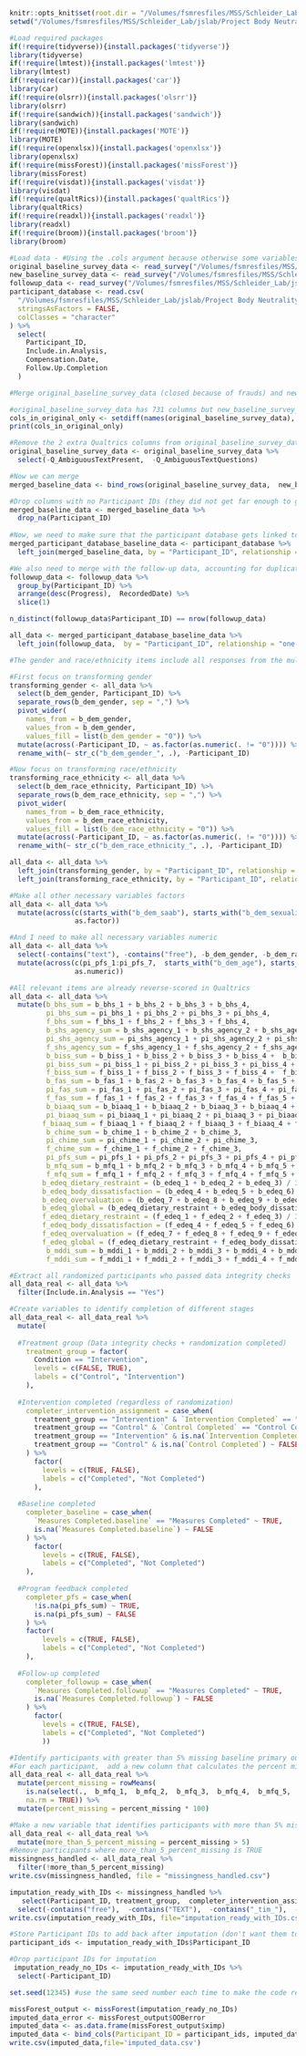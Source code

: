 
```r
knitr::opts_knit$set(root.dir = "/Volumes/fsmresfiles/MSS/Schleider_Lab/jslab/Project Body Neutrality/RCT/Data/Full Sample (Baseline and Follow-Up)")
setwd("/Volumes/fsmresfiles/MSS/Schleider_Lab/jslab/Project Body Neutrality/RCT/Data/Full Sample (Baseline and Follow-Up)")
```

```r
#Load required packages
if(!require(tidyverse)){install.packages('tidyverse')}
library(tidyverse)
if(!require(lmtest)){install.packages('lmtest')}
library(lmtest)
if(!require(car)){install.packages('car')}
library(car)
if(!require(olsrr)){install.packages('olsrr')}
library(olsrr)
if(!require(sandwich)){install.packages('sandwich')}
library(sandwich)
if(!require(MOTE)){install.packages('MOTE')}
library(MOTE)
if(!require(openxlsx)){install.packages('openxlsx')}
library(openxlsx)
if(!require(missForest)){install.packages('missForest')}
library(missForest)
if(!require(visdat)){install.packages('visdat')}
library(visdat)
if(!require(qualtRics)){install.packages('qualtRics')}
library(qualtRics)
if(!require(readxl)){install.packages('readxl')}
library(readxl)
if(!require(broom)){install.packages('broom')}
library(broom)

#Load data - #Using the .cols argument because otherwise some variables that should not be numeric are imported as such (e.g.,  demographics)
original_baseline_survey_data <- read_survey("/Volumes/fsmresfiles/MSS/Schleider_Lab/jslab/Project Body Neutrality/RCT/Data/Full Sample (Baseline and Follow-Up)/original_baseline_survey_data.csv",  col_types = cols(.default = "c"))
new_baseline_survey_data <- read_survey("/Volumes/fsmresfiles/MSS/Schleider_Lab/jslab/Project Body Neutrality/RCT/Data/Full Sample (Baseline and Follow-Up)/new_baseline_survey_data.csv",  col_types = cols(.default = "c"))
followup_data <- read_survey("/Volumes/fsmresfiles/MSS/Schleider_Lab/jslab/Project Body Neutrality/RCT/Data/Full Sample (Baseline and Follow-Up)/followup_survey_data.csv",  col_types = cols(.default = "c")) 
participant_database <- read.csv(
  "/Volumes/fsmresfiles/MSS/Schleider_Lab/jslab/Project Body Neutrality/RCT/Data/Full Sample (Baseline and Follow-Up)/participant_database.csv",
  stringsAsFactors = FALSE,
  colClasses = "character"
) %>%
  select(
    Participant_ID,
    Include.in.Analysis,
    Compensation.Date,
    Follow.Up.Completion
  )
```

```r
#Merge original_baseline_survey_data (closed because of frauds) and new_baseline_survey_data

#original_baseline_survey_data has 731 columns but new_baseline_survey_data has 729. Figure out the 2 differences
cols_in_original_only <- setdiff(names(original_baseline_survey_data),  names(new_baseline_survey_data))
print(cols_in_original_only)

#Remove the 2 extra Qualtrics columns from original_baseline_survey_data (won't mess things up because they are at the end and don't have anything important)
original_baseline_survey_data <- original_baseline_survey_data %>%
  select(-Q_AmbiguousTextPresent,  -Q_AmbiguousTextQuestions)

#Now we can merge
merged_baseline_data <- bind_rows(original_baseline_survey_data,  new_baseline_survey_data)

#Drop columns with no Participant IDs (they did not get far enough to get assigned an ID) 
merged_baseline_data <- merged_baseline_data %>%
  drop_na(Participant_ID)
  
#Now, we need to make sure that the participant database gets linked to the baseline data which it draws from
merged_participant_database_baseline_data <- participant_database %>% 
  left_join(merged_baseline_data, by = "Participant_ID", relationship = "one-to-one")

#We also need to merge with the follow-up data, accounting for duplicates (people that submitted follow-ups multiple times)
followup_data <- followup_data %>%
  group_by(Participant_ID) %>%
  arrange(desc(Progress),  RecordedDate) %>%
  slice(1)

n_distinct(followup_data$Participant_ID) == nrow(followup_data)

all_data <- merged_participant_database_baseline_data %>% 
  left_join(followup_data,  by = "Participant_ID", relationship = "one-to-one", suffix = c(".baseline", ".followup"))
```

```r
#The gender and race/ethnicity items include all responses from the multiple-select questions in one column. I need to separate them out in order to make them factors.

#First focus on transforming gender
transforming_gender <- all_data %>% 
  select(b_dem_gender, Participant_ID) %>%
  separate_rows(b_dem_gender, sep = ",") %>%
  pivot_wider(
    names_from = b_dem_gender,
    values_from = b_dem_gender,
    values_fill = list(b_dem_gender = "0")) %>%
  mutate(across(-Participant_ID, ~ as.factor(as.numeric(. != "0")))) %>% 
  rename_with(~ str_c("b_dem_gender_", .), -Participant_ID)

#Now focus on transforming race/ethnicity
transforming_race_ethnicity <- all_data %>% 
  select(b_dem_race_ethnicity, Participant_ID) %>%
  separate_rows(b_dem_race_ethnicity, sep = ",") %>%
  pivot_wider(
    names_from = b_dem_race_ethnicity,
    values_from = b_dem_race_ethnicity,
    values_fill = list(b_dem_race_ethnicity = "0")) %>%
  mutate(across(-Participant_ID, ~ as.factor(as.numeric(. != "0")))) %>% 
  rename_with(~ str_c("b_dem_race_ethnicity_", .), -Participant_ID)

all_data <- all_data %>%
  left_join(transforming_gender, by = "Participant_ID", relationship = "one-to-one") %>%
  left_join(transforming_race_ethnicity, by = "Participant_ID", relationship = "one-to-one")

#Make all other necessary variables factors
all_data <- all_data %>% 
  mutate(across(c(starts_with("b_dem_saab"), starts_with("b_dem_sexuality"), starts_with("b_dem_sex"), starts_with("b_current"), starts_with("b_past"), starts_with("b_unmet"), starts_with("b_hunger"), starts_with("f_new_support")),
                as.factor))

#And I need to make all necessary variables numeric
all_data <- all_data %>%
  select(-contains("text"), -contains("free"), -b_dem_gender, -b_dem_race_ethnicity) %>% #remove free text and old demographic variables
  mutate(across(c(pi_pfs_1:pi_pfs_7,  starts_with("b_dem_age"), starts_with("b_bhs"),  starts_with("b_shs_agency"), starts_with("b_biss"),  starts_with("b_fas"),  starts_with("b_biaaq"),   starts_with("b_chime"),  starts_with("b_mfq"),  starts_with("b_edeq"),  starts_with("b_mddi"),  starts_with("pi_bhs"),  starts_with("pi_shs_agency"),  starts_with("pi_biss"),  starts_with("pi_fas"),  starts_with("pi_biaaq"),  starts_with("pi_chime"),  starts_with("f_bhs"),  starts_with("f_shs_agency"),  starts_with("f_biss"),  starts_with("f_fas"),  starts_with("f_biaaq"), starts_with("f_chime"),  starts_with("f_mfq"),  starts_with("f_edeq"),  starts_with("f_mddi")),  
                as.numeric))
```

```r
#All relevant items are already reverse-scored in Qualtrics
all_data <- all_data %>%
  mutate(b_bhs_sum = b_bhs_1 + b_bhs_2 + b_bhs_3 + b_bhs_4, 
         pi_bhs_sum = pi_bhs_1 + pi_bhs_2 + pi_bhs_3 + pi_bhs_4, 
         f_bhs_sum = f_bhs_1 + f_bhs_2 + f_bhs_3 + f_bhs_4, 
         b_shs_agency_sum = b_shs_agency_1 + b_shs_agency_2 + b_shs_agency_3, 
         pi_shs_agency_sum = pi_shs_agency_1 + pi_shs_agency_2 + pi_shs_agency_3, 
         f_shs_agency_sum = f_shs_agency_1 + f_shs_agency_2 + f_shs_agency_3, 
         b_biss_sum = b_biss_1 + b_biss_2 + b_biss_3 + b_biss_4 +  b_biss_5 + b_biss_6, 
         pi_biss_sum = pi_biss_1 + pi_biss_2 + pi_biss_3 + pi_biss_4 +  pi_biss_5 + pi_biss_6, 
         f_biss_sum = f_biss_1 + f_biss_2 + f_biss_3 + f_biss_4 +  f_biss_5 + f_biss_6, 
         b_fas_sum = b_fas_1 + b_fas_2 + b_fas_3 + b_fas_4 + b_fas_5 + b_fas_6 + b_fas_7, 
         pi_fas_sum = pi_fas_1 + pi_fas_2 + pi_fas_3 + pi_fas_4 + pi_fas_5 + pi_fas_6 + pi_fas_7, 
         f_fas_sum = f_fas_1 + f_fas_2 + f_fas_3 + f_fas_4 + f_fas_5 + f_fas_6 + f_fas_7, 
         b_biaaq_sum = b_biaaq_1 + b_biaaq_2 + b_biaaq_3 + b_biaaq_4 + b_biaaq_5 + b_biaaq_6 + b_biaaq_7 + b_biaaq_8 + b_biaaq_9 + b_biaaq_10 + b_biaaq_11 + b_biaaq_12, 
         pi_biaaq_sum = pi_biaaq_1 + pi_biaaq_2 + pi_biaaq_3 + pi_biaaq_4 + pi_biaaq_5 + pi_biaaq_6 + pi_biaaq_7 + pi_biaaq_8 + pi_biaaq_9 + pi_biaaq_10 + pi_biaaq_11 + pi_biaaq_12,  
        f_biaaq_sum = f_biaaq_1 + f_biaaq_2 + f_biaaq_3 + f_biaaq_4 + f_biaaq_5 + f_biaaq_6 + f_biaaq_7 + f_biaaq_8 + f_biaaq_9 + f_biaaq_10 + f_biaaq_11 + f_biaaq_12, 
         b_chime_sum = b_chime_1 + b_chime_2 + b_chime_3, 
         pi_chime_sum = pi_chime_1 + pi_chime_2 + pi_chime_3, 
         f_chime_sum = f_chime_1 + f_chime_2 + f_chime_3, 
         pi_pfs_sum = pi_pfs_1 + pi_pfs_2 + pi_pfs_3 + pi_pfs_4 + pi_pfs_5 + pi_pfs_6 + pi_pfs_7, 
         b_mfq_sum = b_mfq_1 + b_mfq_2 + b_mfq_3 + b_mfq_4 + b_mfq_5 + b_mfq_6 + b_mfq_7 + b_mfq_8 + b_mfq_9 + b_mfq_10 + b_mfq_11 + b_mfq_12 + b_mfq_13,  
         f_mfq_sum = f_mfq_1 + f_mfq_2 + f_mfq_3 + f_mfq_4 + f_mfq_5 + f_mfq_6 + f_mfq_7 + f_mfq_8 + f_mfq_9 + f_mfq_10 + f_mfq_11 + f_mfq_12 + f_mfq_13, 
        b_edeq_dietary_restraint = (b_edeq_1 + b_edeq_2 + b_edeq_3) / 3,
        b_edeq_body_dissatisfaction = (b_edeq_4 + b_edeq_5 + b_edeq_6) / 3,
        b_edeq_overvaluation = (b_edeq_7 + b_edeq_8 + b_edeq_9 + b_edeq_10) / 4,
        b_edeq_global = (b_edeq_dietary_restraint + b_edeq_body_dissatisfaction + b_edeq_overvaluation) / 3,
        f_edeq_dietary_restraint = (f_edeq_1 + f_edeq_2 + f_edeq_3) / 3,
        f_edeq_body_dissatisfaction = (f_edeq_4 + f_edeq_5 + f_edeq_6) / 3,
        f_edeq_overvaluation = (f_edeq_7 + f_edeq_8 + f_edeq_9 + f_edeq_10) / 4,
        f_edeq_global = (f_edeq_dietary_restraint + f_edeq_body_dissatisfaction + f_edeq_overvaluation) / 3,
         b_mddi_sum = b_mddi_1 + b_mddi_2 + b_mddi_3 + b_mddi_4 + b_mddi_5 + b_mddi_6 + b_mddi_7 + b_mddi_8 + b_mddi_9 + b_mddi_10 + b_mddi_11 + b_mddi_12 + b_mddi_13, 
         f_mddi_sum = f_mddi_1 + f_mddi_2 + f_mddi_3 + f_mddi_4 + f_mddi_5 + f_mddi_6 + f_mddi_7 + f_mddi_8 + f_mddi_9 + f_mddi_10 + f_mddi_11 + f_mddi_12 + f_mddi_13)
```

```r
#Extract all randomized participants who passed data integrity checks
all_data_real <- all_data %>% 
  filter(Include.in.Analysis == "Yes")

#Create variables to identify completion of different stages
all_data_real <- all_data_real %>%
  mutate(
    
  #Treatment group (Data integrity checks + randomization completed)
    treatment_group = factor(
      Condition == "Intervention",
      levels = c(FALSE, TRUE),
      labels = c("Control", "Intervention")
    ),
    
  #Intervention completed (regardless of randomization)
    completer_intervention_assignment = case_when(
      treatment_group == "Intervention" & `Intervention Completed` == "Intervention Completed" ~ TRUE,
      treatment_group == "Control" & `Control Completed` == "Control Completed" ~ TRUE,
      treatment_group == "Intervention" & is.na(`Intervention Completed`) ~ FALSE,
      treatment_group == "Control" & is.na(`Control Completed`) ~ FALSE
    ) %>%
      factor(
        levels = c(TRUE, FALSE),
        labels = c("Completed", "Not Completed")
      ),
  
  #Baseline completed
    completer_baseline = case_when(
      `Measures Completed.baseline` == "Measures Completed" ~ TRUE,
      is.na(`Measures Completed.baseline`) ~ FALSE
    ) %>%
      factor(
        levels = c(TRUE, FALSE),
        labels = c("Completed", "Not Completed")
    ),
  
  #Program feedback completed
    completer_pfs = case_when(
      !is.na(pi_pfs_sum) ~ TRUE,
      is.na(pi_pfs_sum) ~ FALSE
    ) %>% 
    factor(
        levels = c(TRUE, FALSE),
        labels = c("Completed", "Not Completed")
    ),
  
  #Follow-up completed 
    completer_followup = case_when(
      `Measures Completed.followup` == "Measures Completed" ~ TRUE,
      is.na(`Measures Completed.followup`) ~ FALSE
    ) %>%
      factor(
        levels = c(TRUE, FALSE),
        labels = c("Completed", "Not Completed")
        ))
```

```r
#Identify participants with greater than 5% missing baseline primary outcomes data
#For each participant,  add a new column that calculates the percent missing of baseline primary outcome items
all_data_real <- all_data_real %>%
  mutate(percent_missing = rowMeans(
    is.na(select(.,  b_mfq_1,  b_mfq_2,  b_mfq_3,  b_mfq_4,  b_mfq_5,  b_mfq_6,  b_mfq_7,  b_mfq_8,  b_mfq_9,  b_mfq_10,  b_mfq_11,  b_mfq_12,  b_mfq_13,  b_edeq_1,  b_edeq_2,  b_edeq_3,  b_edeq_4,  b_edeq_5,  b_edeq_6,  b_edeq_7,  b_edeq_8,  b_edeq_9,  b_edeq_10)),
    na.rm = TRUE)) %>%
  mutate(percent_missing = percent_missing * 100)

#Make a new variable that identifies participants with more than 5% missing data (those with more than 5% missing are TRUE)
all_data_real <- all_data_real %>%
  mutate(more_than_5_percent_missing = percent_missing > 5)
#Remove participants where more_than_5_percent_missing is TRUE
missingness_handled <- all_data_real %>%
  filter(!more_than_5_percent_missing)
write.csv(missingness_handled, file = "missingness_handled.csv")
```

```r
imputation_ready_with_IDs <- missingness_handled %>%
   select(Participant_ID, treatment_group,  completer_intervention_assignment, completer_baseline, completer_pfs, completer_followup, starts_with(c("b_dem",  "b_current",  "b_past",  "b_unmet",  "b_hunger",  "b_bhs",  "b_shs_agency",  "b_biss",  "b_fas",  "b_biaaq",  "b_chime",  "b_mfq",  "b_edeq",  "b_mddi",  "pi_pfs",  "pi_bhs",  "pi_shs_agency",  "pi_biss",  "pi_fas",  "pi_biaaq",  "pi_chime",  "f_new",  "f_bhs",  "f_shs_agency",  "f_biss",  "f_fas",  "f_biaaq",  "f_chime",  "f_mfq",  "f_edeq",  "f_mddi"))) %>%
  select(-contains("free"),  -contains("TEXT"),  -contains("_tim_"),  -contains("pfs_like"),  -contains("pfs_change"),  -contains("pfs_other"), -contains("percent_missing")) 
write.csv(imputation_ready_with_IDs, file="imputation_ready_with_IDs.csv")

#Store Participant IDs to add back after imputation (don't want them to be recognized as numbers that mean something)
participant_ids <- imputation_ready_with_IDs$Participant_ID

#Drop participant IDs for imputation
 imputation_ready_no_IDs <- imputation_ready_with_IDs %>% 
  select(-Participant_ID)
```

```r
set.seed(12345) #use the same seed number each time to make the code reproducible (the seed number is just the starting point used in the generation of a sequence of random numbers in the random forest)

missForest_output <- missForest(imputation_ready_no_IDs)
imputed_data_error <- missForest_output$OOBerror
imputed_data <- as.data.frame(missForest_output$ximp)
imputed_data <- bind_cols(Participant_ID = participant_ids, imputed_data) #add back participant IDs
write.csv(imputed_data,file='imputed_data.csv')
```